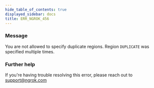 ```yaml
---
hide_table_of_contents: true
displayed_sidebar: docs
title: ERR_NGROK_456
---
```


### Message

You are not allowed to specify duplicate regions. Region `DUPLICATE` was specified multiple times.

### Further help

If you're having trouble resolving this error, please reach out to [support@ngrok.com](mailto:support@ngrok.com?subject=Help%20with%20ERR_NGROK_456)
